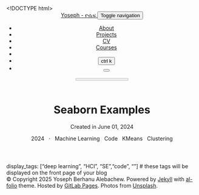 <!DOCTYPE html> <html lang="en"> <head> <meta http-equiv="Content-Type" content="text/html; charset=UTF-8"> <meta charset="utf-8"> <meta name="viewport" content="width=device-width, initial-scale=1, shrink-to-fit=no"> <meta http-equiv="X-UA-Compatible" content="IE=edge"> <title> Seaborn Examples | Yoseph - ዮሴፍ </title> <meta name="author" content="Yoseph Berhanu Alebachew"> <meta name="description" content="Seaborn usage examples"> <link rel="stylesheet" href="/assets/css/bootstrap.min.css?a4b3f509e79c54a512b890d73235ef04"> <link rel="stylesheet" href="https://cdn.jsdelivr.net/npm/mdbootstrap@4.20.0/css/mdb.min.css" integrity="sha256-jpjYvU3G3N6nrrBwXJoVEYI/0zw8htfFnhT9ljN3JJw=" crossorigin="anonymous"> <link defer rel="stylesheet" href="/assets/css/academicons.min.css?f0b7046b84e425c55f3463ac249818f5"> <link defer rel="stylesheet" type="text/css" href="https://fonts.googleapis.com/css?family=Roboto:300,400,500,700|Roboto+Slab:100,300,400,500,700|Material+Icons&amp;display=swap"> <link defer rel="stylesheet" href="/assets/css/jekyll-pygments-themes-github.css?591dab5a4e56573bf4ef7fd332894c99" media="" id="highlight_theme_light"> <link rel="shortcut icon" href="data:image/svg+xml,&lt;svg%20xmlns=%22http://www.w3.org/2000/svg%22%20viewBox=%220%200%20100%20100%22&gt;&lt;text%20y=%22.9em%22%20font-size=%2290%22&gt;%E2%9A%9B%EF%B8%8F&lt;/text&gt;&lt;/svg&gt;"> <link rel="stylesheet" href="/assets/css/main.css?d41d8cd98f00b204e9800998ecf8427e"> <link rel="canonical" href="https://yoseph.et/machine%20learning/code/kmeans/clustering/2024/06/01/seaborn.qmd"> <script src="/assets/js/theme.js?9a0c749ec5240d9cda97bc72359a72c0"></script> <link defer rel="stylesheet" href="/assets/css/jekyll-pygments-themes-native.css?5847e5ed4a4568527aa6cfab446049ca" media="none" id="highlight_theme_dark"> <script>initTheme();</script> </head> <body class="fixed-top-nav "> <header> <nav id="navbar" class="navbar navbar-light navbar-expand-sm fixed-top" role="navigation"> <div class="container"> <a class="navbar-brand title font-weight-lighter" href="/"> Yoseph - ዮሴፍ </a> <button class="navbar-toggler collapsed ml-auto" type="button" data-toggle="collapse" data-target="#navbarNav" aria-controls="navbarNav" aria-expanded="false" aria-label="Toggle navigation"> <span class="sr-only">Toggle navigation</span> <span class="icon-bar top-bar"></span> <span class="icon-bar middle-bar"></span> <span class="icon-bar bottom-bar"></span> </button> <div class="collapse navbar-collapse text-right" id="navbarNav"> <ul class="navbar-nav ml-auto flex-nowrap"> <li class="nav-item "> <a class="nav-link" href="/">About </a> </li> <li class="nav-item "> <a class="nav-link" href="/projects/">Projects </a> </li> <li class="nav-item "> <a class="nav-link" href="/cv/">CV </a> </li> <li class="nav-item "> <a class="nav-link" href="/courses/">Courses </a> </li> <li class="nav-item "> <a class="nav-link" href="/publications/"> </a> </li> <li class="nav-item"> <button id="search-toggle" title="Search" onclick="openSearchModal()"> <span class="nav-link">ctrl k <i class="ti ti-search"></i></span> </button> </li> <li class="toggle-container"> <button id="light-toggle" title="Change theme"> <i class="ti ti-sun-moon" id="light-toggle-system"></i> <i class="ti ti-moon-filled" id="light-toggle-dark"></i> <i class="ti ti-sun-filled" id="light-toggle-light"></i> </button> </li> </ul> </div> </div> </nav> <progress id="progress" value="0"> <div class="progress-container"> <span class="progress-bar"></span> </div> </progress> </header> <div class="container mt-5" role="main"> <div class="post"> <header class="post-header"> <h1 class="post-title">Seaborn Examples</h1> <p class="post-meta"> Created in June 01, 2024 </p> <p class="post-tags"> <i class="fa-solid fa-calendar fa-sm"></i> 2024   ·   <i class="fa-solid fa-tag fa-sm"></i> Machine Learning   <i class="fa-solid fa-tag fa-sm"></i> Code   <i class="fa-solid fa-tag fa-sm"></i> KMeans   <i class="fa-solid fa-tag fa-sm"></i> Clustering </p> </header> <article class="post-content"> <div id="markdown-content"> <div class="jupyter-notebook" style="position: relative; width: 100%; margin: 0 auto;"> <div class="jupyter-notebook-iframe-container"> <iframe src="/assets/jupyter/seaborn_demo.ipynb.html" style="position: absolute; top: 0; left: 0; border-style: none;" width="100%" height="100%" onload="this.parentElement.style.paddingBottom = (this.contentWindow.document.documentElement.scrollHeight + 10) + 'px'"></iframe> </div> </div> display_tags: ["deep learning", "HCI", "SE","code", ""] # these tags will be displayed on the front page of your blog </div> </article> </div> </div> <footer class="fixed-bottom" role="contentinfo"> <div class="container mt-0"> © Copyright 2025 Yoseph Berhanu Alebachew. Powered by <a href="https://jekyllrb.com/" target="_blank" rel="external nofollow noopener">Jekyll</a> with <a href="https://github.com/alshedivat/al-folio" rel="external nofollow noopener" target="_blank">al-folio</a> theme. Hosted by <a href="https://about.gitlab.com/" target="_blank" rel="external nofollow noopener">GitLab Pages</a>. Photos from <a href="https://unsplash.com" target="_blank" rel="external nofollow noopener">Unsplash</a>. </div> </footer> <script src="https://cdn.jsdelivr.net/npm/jquery@3.6.0/dist/jquery.min.js" integrity="sha256-/xUj+3OJU5yExlq6GSYGSHk7tPXikynS7ogEvDej/m4=" crossorigin="anonymous"></script> <script src="/assets/js/bootstrap.bundle.min.js"></script> <script src="https://cdn.jsdelivr.net/npm/mdbootstrap@4.20.0/js/mdb.min.js" integrity="sha256-NdbiivsvWt7VYCt6hYNT3h/th9vSTL4EDWeGs5SN3DA=" crossorigin="anonymous"></script> <script defer src="https://cdn.jsdelivr.net/npm/masonry-layout@4.2.2/dist/masonry.pkgd.min.js" integrity="sha256-Nn1q/fx0H7SNLZMQ5Hw5JLaTRZp0yILA/FRexe19VdI=" crossorigin="anonymous"></script> <script defer src="https://cdn.jsdelivr.net/npm/imagesloaded@5.0.0/imagesloaded.pkgd.min.js" integrity="sha256-htrLFfZJ6v5udOG+3kNLINIKh2gvoKqwEhHYfTTMICc=" crossorigin="anonymous"></script> <script defer src="/assets/js/masonry.js" type="text/javascript"></script> <script defer src="https://cdn.jsdelivr.net/npm/medium-zoom@1.1.0/dist/medium-zoom.min.js" integrity="sha256-ZgMyDAIYDYGxbcpJcfUnYwNevG/xi9OHKaR/8GK+jWc=" crossorigin="anonymous"></script> <script defer src="/assets/js/zoom.js?85ddb88934d28b74e78031fd54cf8308"></script> <script src="/assets/js/no_defer.js?2781658a0a2b13ed609542042a859126"></script> <script defer src="/assets/js/common.js?06cae41083477f121be8cd9797ad8e2f"></script> <script defer src="/assets/js/copy_code.js?12775fdf7f95e901d7119054556e495f" type="text/javascript"></script> <script defer src="/assets/js/jupyter_new_tab.js?d9f17b6adc2311cbabd747f4538bb15f"></script> <script async src="https://d1bxh8uas1mnw7.cloudfront.net/assets/embed.js"></script> <script async src="https://badge.dimensions.ai/badge.js"></script> <script type="text/javascript">window.MathJax={tex:{tags:"ams"}};</script> <script defer type="text/javascript" id="MathJax-script" src="https://cdn.jsdelivr.net/npm/mathjax@3.2.0/es5/tex-mml-chtml.min.js" integrity="sha256-rjmgmaB99riUNcdlrDtcAiwtLIojSxNyUFdl+Qh+rB4=" crossorigin="anonymous"></script> <script defer src="https://cdnjs.cloudflare.com/polyfill/v3/polyfill.min.js?features=es6" crossorigin="anonymous"></script> <script async src="https://www.googletagmanager.com/gtag/js?id=G-YWM308BY1J"></script> <script>function gtag(){window.dataLayer.push(arguments)}window.dataLayer=window.dataLayer||[],gtag("js",new Date),gtag("config","G-YWM308BY1J");</script> <script type="text/javascript">function progressBarSetup(){"max"in document.createElement("progress")?(initializeProgressElement(),$(document).on("scroll",function(){progressBar.attr({value:getCurrentScrollPosition()})}),$(window).on("resize",initializeProgressElement)):(resizeProgressBar(),$(document).on("scroll",resizeProgressBar),$(window).on("resize",resizeProgressBar))}function getCurrentScrollPosition(){return $(window).scrollTop()}function initializeProgressElement(){let e=$("#navbar").outerHeight(!0);$("body").css({"padding-top":e}),$("progress-container").css({"padding-top":e}),progressBar.css({top:e}),progressBar.attr({max:getDistanceToScroll(),value:getCurrentScrollPosition()})}function getDistanceToScroll(){return $(document).height()-$(window).height()}function resizeProgressBar(){progressBar.css({width:getWidthPercentage()+"%"})}function getWidthPercentage(){return getCurrentScrollPosition()/getDistanceToScroll()*100}const progressBar=$("#progress");window.onload=function(){setTimeout(progressBarSetup,50)};</script> <script src="/assets/js/vanilla-back-to-top.min.js?f40d453793ff4f64e238e420181a1d17"></script> <script>addBackToTop();</script> <script type="module" src="/assets/js/search/ninja-keys.min.js?601a2d3465e2a52bec38b600518d5f70"></script> <ninja-keys hidebreadcrumbs noautoloadmdicons placeholder="Type to start searching"></ninja-keys> <script>let searchTheme=determineComputedTheme();const ninjaKeys=document.querySelector("ninja-keys");"dark"===searchTheme?ninjaKeys.classList.add("dark"):ninjaKeys.classList.remove("dark");const openSearchModal=()=>{const e=$("#navbarNav");e.hasClass("show")&&e.collapse("hide"),ninjaKeys.open()};</script> <script>const ninja=document.querySelector("ninja-keys");ninja.data=[{id:"nav-about",title:"About",section:"Navigation",handler:()=>{window.location.href="/"}},{id:"nav-projects",title:"Projects",description:"Some of my personal and work related projects.",section:"Navigation",handler:()=>{window.location.href="/projects/"}},{id:"nav-cv",title:"CV",description:"A pdf version is available with the link to the right.",section:"Navigation",handler:()=>{window.location.href="/cv/"}},{id:"nav-courses",title:"Courses",description:"These are some of the courses I taught. (Images Credit - ChatGPT)",section:"Navigation",handler:()=>{window.location.href="/courses/"}},{id:"nav-",title:"",description:"Recent Publications",section:"Navigation",handler:()=>{window.location.href="/publications/"}},{id:"post-seaborn-examples",title:"Seaborn Examples",description:"Seaborn usage examples",section:"Posts",handler:()=>{window.location.href="/machine%20learning/code/kmeans/clustering/2024/06/01/seaborn.qmd"}},{id:"post-man-s-search-for-meaning-by-viktor-frankl",title:"Man\u2019s Search for Meaning By Viktor Frankl",description:"",section:"Posts",handler:()=>{window.open("https://medium.com/@yosephberhanu/mans-search-for-meaning-by-viktor-frankl-5f7f723ff78e?source=rss-647828843a49------2","_blank")}},{id:"post-cognitive-support-systems",title:"Cognitive Support Systems",description:"",section:"Posts",handler:()=>{window.open("https://medium.com/@yosephberhanu/cognitive-support-systems-ff33e0f8c0ac?source=rss-647828843a49------2","_blank")}},{id:"news-our-paper-are-we-on-the-same-page-examining-developer-perception-alignment-in-open-source-code-reviews-has-been-accepted-to-the-29th-international-conference-on-evaluation-and-assessment-in-software-engineering-ease-2025-to-be-held-in-istanbul-turkey-from-june-17-20-2025",title:"Our paper, \u201cAre We on the Same Page? Examining Developer Perception Alignment in Open Source Code Reviews,\u201d has been accepted to the 29th International Conference on Evaluation and Assessment in Software Engineering (EASE 2025), to be held in Istanbul, Turkey, from June 17\u201320, 2025.",description:"",section:"News"},{id:"news-thrilled-to-share-that-i-ve-joined-as-a-program-committee-pc-member-for-international-conference-on-evaluation-and-assessment-in-software-engineering-ease-2025-edition",title:"Thrilled to share that I\u2019ve joined as a Program Committee (PC) Member for International Conference on Evaluation and Assessment in Software Engineering (EASE), 2025 edition.",description:"",section:"News"},{id:"news-our-paper-title-quot-human-and-llm-based-resume-matching-an-observational-study-quot-was-accepted-to-naacl-39-25-https-2025-naacl-org-to-be-held-in-albuquerque-new-mexico-from-april-29-to-may-4-2025",title:"Our paper title &quot;Human and LLM-Based Resume Matching: An Observational Study&quot; was accepted to [NAACL &#39;25](https://2025.naacl.org/), to be held in Albuquerque, New Mexico from April 29 to May 4, 2025",description:"",section:"News"},{id:"news-our-workshop-paper-quot-automatic-bias-detection-in-source-code-review-quot-has-been-accepted-to-ppig-https-ppig-org-2024-which-will-be-collocated-with-vl-hcc-this-year-in-liverpool-uk",title:"Our workshop paper &quot;Automatic Bias Detection in Source Code Review&quot; has been accepted to [PPIG](https://ppig.org) 2024, which will be collocated with VL/HCC this year in Liverpool, UK.",description:"",section:"News"},{id:"courses-data-and-algorithm-analysis",title:"Data and Algorithm Analysis",description:"As offered at VT (summer &#39;24)",section:"Courses",handler:()=>{window.location.href="/courses/algorithms/"}},{id:"courses-practical-software-development",title:"Practical Software Development",description:"Version Control, Containerization and DevOps",section:"Courses",handler:()=>{window.location.href="/courses/devops/"}},{id:"courses-object-oriented-programming-with-java",title:"Object Oriented Programming with Java",description:"As offered at AAU",section:"Courses",handler:()=>{window.location.href="/courses/java/"}},{id:"courses-introduction-to-programming-with-c",title:"Introduction to Programming with C++",description:"As offered at AAU",section:"Courses",handler:()=>{window.location.href="/courses/programming/"}},{id:"projects-barnehageopptak-no",title:"barnehageopptak.no",description:"SaaS for Norwegian municipalities to kindergarten application",section:"Projects",handler:()=>{window.location.href="/projects/dime/barnehageopptak/"}},{id:"projects-omv",title:"OMV",description:"SaaS for Norwegian municipalities to motor vehicle permit in the outfield",section:"Projects",handler:()=>{window.location.href="/projects/dime/omv/"}},{id:"projects-sol",title:"SOL",description:"SaaS for Norwegian municipalities to handle Separation of Land",section:"Projects",handler:()=>{window.location.href="/projects/dime/sol/"}},{id:"projects-adversarial-attack-on-dl",title:"Adversarial attack on DL",description:"A demonstration fo adversarial attack on CNN based image classification models",section:"Projects",handler:()=>{window.location.href="/projects/dl/adversarial/"}},{id:"projects-backprop-from-scratch",title:"Backprop from scratch",description:"Implemented backpropagation for multi-layer perceptrons (MLPs) and convolutional neural networks (CNNs)",section:"Projects",handler:()=>{window.location.href="/projects/dl/backpropagation/"}},{id:"projects-cnn-architectures",title:"CNN Architectures",description:"Reimplementation of influential Convolutional Neural Network architectures.",section:"Projects",handler:()=>{window.location.href="/projects/dl/cnn/"}},{id:"projects-deep-reinforcement-learning",title:"Deep Reinforcement Learning",description:"Q Learning and Deep Q-Learning to train agents that plays different games",section:"Projects",handler:()=>{window.location.href="/projects/dl/dqn/"}},{id:"projects-cat-faces",title:"Cat Faces",description:"A demonstration of GAN for generating cat faces",section:"Projects",handler:()=>{window.location.href="/projects/dl/gan/"}},{id:"projects-self-supervised-learning",title:"Self-supervised Learning",description:"A demonstration of Self Supervised ML",section:"Projects",handler:()=>{window.location.href="/projects/dl/selfsupervised/"}},{id:"projects-conditional-vae",title:"Conditional VAE",description:"A demonstration of VAE and CVAE for generative modeling",section:"Projects",handler:()=>{window.location.href="/projects/dl/vae/"}},{id:"projects-iworlais",title:"iWORLAIS",description:"A system for handling land data transactions",section:"Projects",handler:()=>{window.location.href="/projects/lift/iworlais/"}},{id:"projects-lift-mis",title:"LIFT MIS",description:"A project data management information system",section:"Projects",handler:()=>{window.location.href="/projects/lift/lift_mis/"}},{id:"projects-massreg",title:"MASSREG",description:"A system for systematic mass registration land information",section:"Projects",handler:()=>{window.location.href="/projects/lift/massreg/"}},{id:"socials-email",title:"Send email",section:"Socials",handler:()=>{window.open("mailto:%63%6F%6E%74%61%63%74@%79%6F%73%65%70%68.%65%74","_blank")}},{id:"socials-orcid",title:"ORCID",section:"Socials",handler:()=>{window.open("https://orcid.org/0000-0002-2922-4337","_blank")}},{id:"socials-google-scholar",title:"Google Scholar",section:"Socials",handler:()=>{window.open("https://scholar.google.com/citations?user=rWx69cwAAAAJ","_blank")}},{id:"socials-github",title:"GitHub",section:"Socials",handler:()=>{window.open("https://github.com/yosephberhanu","_blank")}},{id:"socials-linkedin",title:"LinkedIn",section:"Socials",handler:()=>{window.open("https://www.linkedin.com/in/yosephberhanu","_blank")}},{id:"socials-x",title:"X",description:"Twitter",section:"Socials",handler:()=>{window.open("https://twitter.com/yosephberhanu# your X handle","_blank")}},{id:"socials-gitlab",title:"GitLab",section:"Socials",handler:()=>{window.open("https://gitlab.com/yosephberhanu","_blank")}},{id:"socials-instagram",title:"Instagram",section:"Socials",handler:()=>{window.open("https://instagram.com/yosephcs","_blank")}},{id:"socials-rss",title:"RSS Feed",section:"Socials",handler:()=>{window.open("/feed.xml","_blank")}},{id:"socials-zomm",title:"Call",section:"Socials",handler:()=>{window.open("https://virginiatech.zoom.us/my/yosephberhanu","_blank")}},{id:"light-theme",title:"Change theme to light",description:"Change the theme of the site to Light",section:"Theme",handler:()=>{setThemeSetting("light")}},{id:"dark-theme",title:"Change theme to dark",description:"Change the theme of the site to Dark",section:"Theme",handler:()=>{setThemeSetting("dark")}},{id:"system-theme",title:"Use system default theme",description:"Change the theme of the site to System Default",section:"Theme",handler:()=>{setThemeSetting("system")}}];</script> <script src="/assets/js/shortcut-key.js"></script> </body> </html>